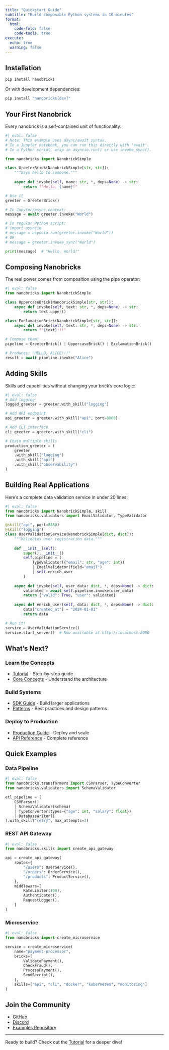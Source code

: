 ```yaml
---
title: "Quickstart Guide"
subtitle: "Build composable Python systems in 10 minutes"
format:
  html:
    code-fold: false
    code-tools: true
execute:
  echo: true
  warning: false
---
```


## Installation

```bash
pip install nanobricks
```

Or with development dependencies:

```bash
pip install "nanobricks[dev]"
```

## Your First Nanobrick

Every nanobrick is a self-contained unit of functionality:

```python
#| eval: false
# Note: This example uses async/await syntax. 
# In a Jupyter notebook, you can run this directly with 'await'.
# In a Python script, wrap in asyncio.run() or use invoke_sync().

from nanobricks import NanobrickSimple

class GreeterBrick(NanobrickSimple[str, str]):
    """Says hello to someone."""
    
    async def invoke(self, name: str, *, deps=None) -> str:
        return f"Hello, {name}!"

# Use it
greeter = GreeterBrick()

# In Jupyter/async context:
message = await greeter.invoke("World")

# In regular Python script:
# import asyncio
# message = asyncio.run(greeter.invoke("World"))
# OR
# message = greeter.invoke_sync("World")

print(message)  # "Hello, World!"
```

## Composing Nanobricks

The real power comes from composition using the pipe operator:

```python
#| eval: false
from nanobricks import NanobrickSimple

class UppercaseBrick(NanobrickSimple[str, str]):
    async def invoke(self, text: str, *, deps=None) -> str:
        return text.upper()

class ExclamationBrick(NanobrickSimple[str, str]):
    async def invoke(self, text: str, *, deps=None) -> str:
        return f"{text}!!!"

# Compose them!
pipeline = GreeterBrick() | UppercaseBrick() | ExclamationBrick()

# Produces: "HELLO, ALICE!!!"
result = await pipeline.invoke("Alice")
```

## Adding Skills

Skills add capabilities without changing your brick's core logic:

```python
#| eval: false
# Add logging
logged_greeter = greeter.with_skill("logging")

# Add API endpoint
api_greeter = greeter.with_skill("api", port=8000)

# Add CLI interface
cli_greeter = greeter.with_skill("cli")

# Chain multiple skills
production_greeter = (
    greeter
    .with_skill("logging")
    .with_skill("api")
    .with_skill("observability")
)
```

## Building Real Applications

Here's a complete data validation service in under 20 lines:

```python
#| eval: false
from nanobricks import NanobrickSimple, skill
from nanobricks.validators import EmailValidator, TypeValidator

@skill("api", port=8080)
@skill("logging")
class UserValidationService(NanobrickSimple[dict, dict]):
    """Validates user registration data."""
    
    def __init__(self):
        super().__init__()
        self.pipeline = (
            TypeValidator({"email": str, "age": int})
            | EmailValidator(field="email")
            | self.enrich_user
        )
    
    async def invoke(self, user_data: dict, *, deps=None) -> dict:
        validated = await self.pipeline.invoke(user_data)
        return {"valid": True, "user": validated}
    
    async def enrich_user(self, data: dict, *, deps=None) -> dict:
        data["created_at"] = "2024-01-01"
        return data

# Run it!
service = UserValidationService()
service.start_server()  # Now available at http://localhost:8080
```

## What's Next?

### Learn the Concepts
- [Tutorial](tutorial.html) - Step-by-step guide
- [Core Concepts](concepts.html) - Understand the architecture

### Build Systems
- [SDK Guide](sdk-guide.html) - Build larger applications
- [Patterns](patterns.html) - Best practices and design patterns

### Deploy to Production
- [Production Guide](production.html) - Deploy and scale
- [API Reference](api-reference.html) - Complete reference

## Quick Examples

### Data Pipeline
```python
#| eval: false
from nanobricks.transformers import CSVParser, TypeConverter
from nanobricks.validators import SchemaValidator

etl_pipeline = (
    CSVParser()
    | SchemaValidator(schema)
    | TypeConverter(types={"age": int, "salary": float})
    | DatabaseWriter()
).with_skill("retry", max_attempts=3)
```

### REST API Gateway
```python
#| eval: false
from nanobricks.skills import create_api_gateway

api = create_api_gateway(
    routes={
        "/users": UserService(),
        "/orders": OrderService(),
        "/products": ProductService(),
    },
    middleware=[
        RateLimiter(100),
        Authenticator(),
        RequestLogger(),
    ]
)
```

### Microservice
```python
#| eval: false
from nanobricks import create_microservice

service = create_microservice(
    name="payment-processor",
    bricks=[
        ValidatePayment(),
        CheckFraud(),
        ProcessPayment(),
        SendReceipt(),
    ],
    skills=["api", "cli", "docker", "kubernetes", "monitoring"]
)
```

## Join the Community

- [GitHub](https://github.com/nanobricks/nanobricks)
- [Discord](https://discord.gg/nanobricks)
- [Examples Repository](https://github.com/nanobricks/examples)

---

Ready to build? Check out the [Tutorial](tutorial.html) for a deeper dive!